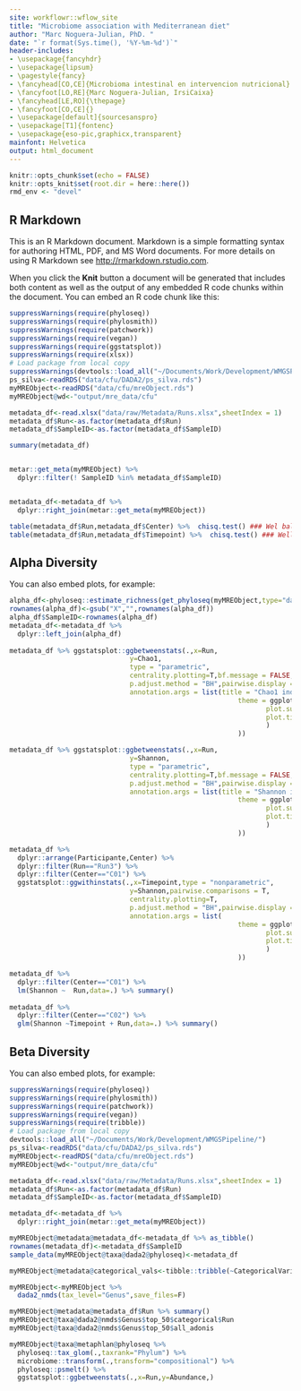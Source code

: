 ```yaml
---
site: workflowr::wflow_site
title: "Microbiome association with Mediterranean diet"
author: "Marc Noguera-Julian, PhD. "
date: "`r format(Sys.time(), '%Y-%m-%d')`"
header-includes:
- \usepackage{fancyhdr}
- \usepackage{lipsum}
- \pagestyle{fancy}
- \fancyhead[CO,CE]{Microbioma intestinal en intervencion nutricional}
- \fancyfoot[LO,RE]{Marc Noguera-Julian, IrsiCaixa}
- \fancyhead[LE,RO]{\thepage}
- \fancyfoot[CO,CE]{}
- \usepackage[default]{sourcesanspro}
- \usepackage[T1]{fontenc}
- \usepackage{eso-pic,graphicx,transparent}
mainfont: Helvetica
output: html_document
---
```


```r
knitr::opts_chunk$set(echo = FALSE)
knitr::opts_knit$set(root.dir = here::here())
rmd_env <- "devel"
```

## R Markdown

This is an R Markdown document. Markdown is a simple formatting syntax for authoring HTML, PDF, and MS Word documents. For more details on using R Markdown see <http://rmarkdown.rstudio.com>.

When you click the **Knit** button a document will be generated that includes both content as well as the output of any embedded R code chunks within the document. You can embed an R code chunk like this:

```r
suppressWarnings(require(phyloseq))
suppressWarnings(require(phylosmith))
suppressWarnings(require(patchwork))
suppressWarnings(require(vegan))
suppressWarnings(require(ggstatsplot))
suppressWarnings(require(xlsx))
# Load package from local copy
suppressWarnings(devtools::load_all("~/Documents/Work/Development/WMGSPipeline/"))
ps_silva<-readRDS("data/cfu/DADA2/ps_silva.rds")
myMREObject<-readRDS("data/cfu/mreObject.rds")
myMREObject@wd<-"output/mre_data/cfu"

metadata_df<-read.xlsx("data/raw/Metadata/Runs.xlsx",sheetIndex = 1) 
metadata_df$Run<-as.factor(metadata_df$Run)
metadata_df$SampleID<-as.factor(metadata_df$SampleID)

summary(metadata_df)


metar::get_meta(myMREObject) %>%
  dplyr::filter(! SampleID %in% metadata_df$SampleID)


metadata_df<-metadata_df %>% 
  dplyr::right_join(metar::get_meta(myMREObject)) 

table(metadata_df$Run,metadata_df$Center) %>%  chisq.test() ### Wel balanced
table(metadata_df$Run,metadata_df$Timepoint) %>%  chisq.test() ### Well balanced 
```

## Alpha Diversity

You can also embed plots, for example:

```r
alpha_df<-phyloseq::estimate_richness(get_phyloseq(myMREObject,type="dada2")) %>% as.data.frame()
rownames(alpha_df)<-gsub("X","",rownames(alpha_df))
alpha_df$SampleID<-rownames(alpha_df)
metadata_df<-metadata_df %>% 
  dplyr::left_join(alpha_df) 
  
metadata_df %>% ggstatsplot::ggbetweenstats(.,x=Run,
                              y=Chao1,
                              type = "parametric", 
                              centrality.plotting=T,bf.message = FALSE,
                              p.adjust.method = "BH",pairwise.display = F, title =  "Chao1 vs Run ",
                              annotation.args = list(title = "Chao1 index vs Run",
                                                         theme = ggplot2::theme(
                                                                plot.subtitle = ggplot2::element_text(size = 13),
                                                                plot.title = ggplot2::element_text(size = 14)
                                                                )
                                                         ))

metadata_df %>% ggstatsplot::ggbetweenstats(.,x=Run,
                              y=Shannon,
                              type = "parametric", 
                              centrality.plotting=T,bf.message = FALSE,
                              p.adjust.method = "BH",pairwise.display = F, title =  "Chao1 vs Run ",
                              annotation.args = list(title = "Shannon index vs Run",
                                                         theme = ggplot2::theme(
                                                                plot.subtitle = ggplot2::element_text(size = 13),
                                                                plot.title = ggplot2::element_text(size = 14)
                                                                )
                                                         ))

metadata_df %>% 
  dplyr::arrange(Participante,Center) %>% 
  dplyr::filter(Run=="Run3") %>% 
  dplyr::filter(Center=="C01") %>% 
  ggstatsplot::ggwithinstats(.,x=Timepoint,type = "nonparametric",
                              y=Shannon,pairwise.comparisons = T,
                              centrality.plotting=T,
                              p.adjust.method = "BH",pairwise.display = T, 
                              annotation.args = list(
                                                         theme = ggplot2::theme(
                                                                plot.subtitle = ggplot2::element_text(size = 13),
                                                                plot.title = ggplot2::element_text(size = 14)
                                                                )
                                                         ))

metadata_df %>% 
  dplyr::filter(Center=="C01") %>% 
  lm(Shannon ~  Run,data=.) %>% summary()
  
metadata_df %>% 
  dplyr::filter(Center=="C02") %>% 
  glm(Shannon ~Timepoint + Run,data=.) %>% summary()
```

## Beta Diversity

You can also embed plots, for example:

```r
suppressWarnings(require(phyloseq))
suppressWarnings(require(phylosmith))
suppressWarnings(require(patchwork))
suppressWarnings(require(vegan))
suppressWarnings(require(tribble))
# Load package from local copy
devtools::load_all("~/Documents/Work/Development/WMGSPipeline/")
ps_silva<-readRDS("data/cfu/DADA2/ps_silva.rds")
myMREObject<-readRDS("data/cfu/mreObject.rds")
myMREObject@wd<-"output/mre_data/cfu"

metadata_df<-read.xlsx("data/raw/Metadata/Runs.xlsx",sheetIndex = 1) 
metadata_df$Run<-as.factor(metadata_df$Run)
metadata_df$SampleID<-as.factor(metadata_df$SampleID)

metadata_df<-metadata_df %>% 
  dplyr::right_join(metar::get_meta(myMREObject)) 

myMREObject@metadata@metadata_df<-metadata_df %>% as_tibble()
rownames(metadata_df)<-metadata_df$SampleID
sample_data(myMREObject@taxa@dada2@phyloseq)<-metadata_df

myMREObject@metadata@categorical_vals<-tibble::tribble(~CategoricalVariable,~PaletteName,"Run", "Accent")

myMREObject<-myMREObject %>% 
  dada2_nmds(tax_level="Genus",save_files=F)

myMREObject@metadata@metadata_df$Run %>% summary()
myMREObject@taxa@dada2@nmds$Genus$top_50$categorical$Run
myMREObject@taxa@dada2@nmds$Genus$top_50$all_adonis

myMREObject@taxa@metaphlan@phyloseq %>% 
  phyloseq::tax_glom(.,taxrank="Phylum") %>% 
  microbiome::transform(.,transform="compositional") %>%
  phyloseq::psmelt() %>% 
  ggstatsplot::ggbetweenstats(.,x=Run,y=Abundance,)
  

```
